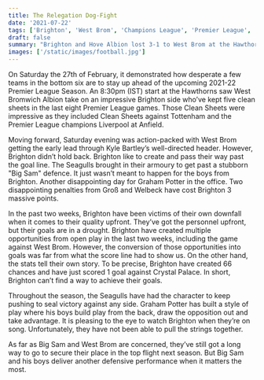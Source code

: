 ```yaml
---
title: The Relegation Dog-Fight
date: '2021-07-22'
tags: ['Brighton', 'West Brom', 'Champions League', 'Premier League', 'Football']
draft: false
summary: "Brighton and Hove Albion lost 3-1 to West Brom at the Hawthorns on Saturday. The Seagulls have kept five clean sheets in their last eight Premier League games. Graham Potter's side are currently in the bottom six of the table."
images: ['/static/images/football.jpg']
---
```


On Saturday the 27th of February, it demonstrated how desperate a few teams in the bottom six are to stay up ahead of the upcoming 2021-22 Premier League Season. An 8:30pm (IST) start at the Hawthorns saw West Bromwich Albion take on an impressive Brighton side who’ve kept five clean sheets in the last eight Premier League games. Those Clean Sheets were impressive as they included Clean Sheets against Tottenham and the Premier League champions Liverpool at Anfield.

Moving forward, Saturday evening was action-packed with West Brom getting the early lead through Kyle Bartley’s well-directed header. However, Brighton didn’t hold back. Brighton like to create and pass their way past the goal line. The Seagulls brought in their armoury to get past a stubborn "Big Sam" defence. It just wasn’t meant to happen for the boys from Brighton. Another disappointing day for Graham Potter in the office. Two disappointing penalties from Groß and Welbeck have cost Brighton 3 massive points.

In the past two weeks, Brighton have been victims of their own downfall when it comes to their quality upfront. They’ve got the personnel upfront, but their goals are in a drought. Brighton have created multiple opportunities from open play in the last two weeks, including the game against West Brom. However, the conversion of those opportunities into goals was far from what the score line had to show us. On the other hand, the stats tell their own story. To be precise, Brighton have created 66 chances and have just scored 1 goal against Crystal Palace. In short, Brighton can’t find a way to achieve their goals.

Throughout the season, the Seagulls have had the character to keep pushing to seal victory against any side. Graham Potter has built a style of play where his boys build play from the back, draw the opposition out and take advantage. It is pleasing to the eye to watch Brighton when they’re on song. Unfortunately, they have not been able to pull the strings together.

As far as Big Sam and West Brom are concerned, they’ve still got a long way to go to secure their place in the top flight next season. But Big Sam and his boys deliver another defensive performance when it matters the most.
